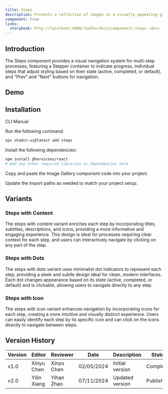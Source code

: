 ```yaml
---
title: Steps
description: Presents a collection of images in a visually appealing grid layout.
component: true
links:
  storybook: http://localhost:6006/?path=/docs/components-steps--docs
---
```


## Introduction

The Steps component provides a visual navigation system for multi-step processes, featuring a Stepper container to indicate progress, individual steps that adjust styling based on their state (active, completed, or default), and "Prev" and "Next" buttons for navigation.

## Demo

<ComponentPreview
  name="steps-demo"
  description="A gallery that dynamically displays images in three columns regardless of screen size."
/>

## Installation

<Tabs defaultValue="cli">

<TabsList>
  <TabsTrigger value="cli">CLI</TabsTrigger>
  <TabsTrigger value="manual">Manual</TabsTrigger>
</TabsList>

<TabsContent value="cli">

Run the following command:

```bash
npx shadcn-ui@latest add steps
```

</TabsContent>

<TabsContent value="manual">

<Steps>

<Step>Install the following dependencies:</Step>

```bash
npm install @heroicons/react
# Add any other required libraries or dependencies here
```

<Step>Copy and paste the Image Gallery component code into your project:</Step>

<ComponentSource name="steps-demo" />

<Step>Update the import paths as needed to match your project setup.</Step>

</Steps>

</TabsContent>

</Tabs>

## Variants

### Steps with Content

The steps with content variant enriches each step by incorporating titles, subtitles, descriptions, and icons, providing a more informative and engaging experience. This design is ideal for processes requiring clear context for each step, and users can interactively navigate by clicking on any part of the step.

<ComponentPreview name="steps-with-content" description="" />

### Steps with Dots

The steps with dots variant uses minimalist dot indicators to represent each step, providing a sleek and subtle design ideal for clean, modern interfaces. Each dot changes appearance based on its state (active, completed, or default) and is clickable, allowing users to navigate directly to any step.

<ComponentPreview name="steps-with-dots" description="" />

### Steps with Icon

The steps with icon variant enhances navigation by incorporating icons for each step, creating a more intuitive and visually distinct experience. Users can easily identify each step by its specific icon and can click on the icons directly to navigate between steps.

<ComponentPreview name="steps-with-icon" description="" />

## Version History

| Version | Editor      | Reviewer   | Date       | Description     | Status    |
| ------- | ----------- | ---------- | ---------- | --------------- | --------- |
| v1.0    | Xinyu Chen  | Xinyu Chen | 02/05/2024 | Initial version | Completed |
| v2.0    | Yilin Xiang | Yihan Zhao | 07/11/2024 | Updated version | Published |
